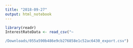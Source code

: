 ```yaml
---
title: "2018-09-27"
output: html_notebook
---
```

```r
library(readr)
InterestRateData <- read_csv("~

/Downloads/055a590b486e9cb276858e1c52ac6430_export.csv")
```